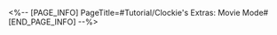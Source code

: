 <%-- [PAGE_INFO]
PageTitle=#Tutorial/Clockie's Extras: Movie Mode#
[END_PAGE_INFO] --%>
{{Tutorial
|sort      = 605203
|title     = Clockie's Extras: Movie Mode
|subtitle  = 
|type      = Adventure
|about     = 
|image1    = Tutorial Clockie's Extras Movie Mode 1.png{{subst:void|<!--$UPLOAD:<<SpriteOutput/TutorialPic/TutorialPage_605203.png>-<Tutorial Clockie's Extras Movie Mode 1.png>>}}
|text1     = The film's length is limited in Movie Mode. The progress bar below indicates {{Color|h|nobold=1|the filming progress}}.
|image2    = Tutorial Clockie's Extras Movie Mode 2.png{{subst:void|<!--$UPLOAD:<<SpriteOutput/TutorialPic/TutorialPage_605204.png>-<Tutorial Clockie's Extras Movie Mode 2.png>>}}
|text2     = {{Color|h|nobold=1|Audience Score}} will be accumulated by conducting Turbo Dash, picking up supplies, or slamming into opponents or obstacles while invulnerable. Trigger the events above as many times as you can to achieve the {{Color|h|nobold=1|target Audience Score}}!
}}